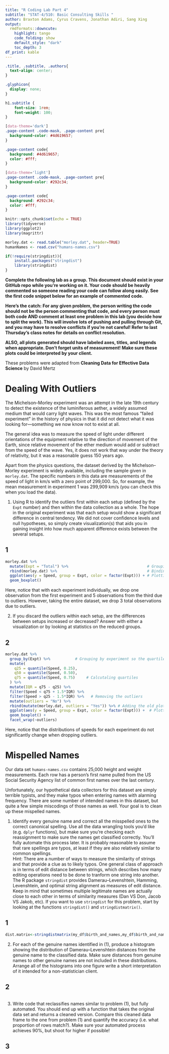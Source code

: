 ```yaml
---
title: "R Coding Lab Part 4"
subtitle: "STAT-4/510: Basic Consulting Skills "
author: Braxton Adams, Cyrus Cravens, Jonathan Adiri, Sang Xing
output: 
  rmdformats::downcute:
    highlight: tango
    code_folding: show  
    default_style: "dark"
    toc_depth: 3
df_print: kable   
---
```


```css
.title, .subtitle, .authors{
  text-align: center;
}

.glyphicon{
  display: none;
}

h1.subtitle {
    font-size: 1rem;
    font-weight: 100;
}

[data-theme='dark']
.page-content .code-mask, .page-content pre{
  background-color: #4d619657;
}

.page-content code{
  background: #4d619657;
  color: #fff;
}

[data-theme='light']
.page-content .code-mask, .page-content pre{
  background-color: #292c34;
}

.page-content code{
  background: #292c34;
  color: #fff;
}
```

```r
knitr::opts_chunk$set(echo = TRUE)
library(tidyverse)
library(ggplot2)
library(magrittr)

morley.dat <- read.table("morley.dat", header=TRUE)
humanNames <- read.csv("humans-names.csv")

if(!require(stringdist)){
    install.packages("stringdist")
    library(stringdist)
}
```

**Complete the following lab as a group. This document should exist in your GitHub repo while you're working on it. Your code should be heavily commented so someone reading your code can follow along easily. See the first code snippet below for an example of commented code.**

**Here's the catch: For any given problem, the person writing the code should not be the person commenting that code, and every person must both code AND comment at least one problem in this lab (you decide how to split the work). This will involve lots of pushing and pulling through Git, and you may have to resolve conflicts if you're not careful! Refer to last Thursday's class notes for details on conflict resolution.**

**ALSO, all plots generated should have labeled axes, titles, and legends when appropriate. Don't forget units of measurement! Make sure these plots could be interpreted by your client.**

These problems were adapted from **Cleaning Data for Effective Data Science** by David Mertz

# Dealing With Outliers

The Michelson–Morley experiment was an attempt in the late 19th century to detect the existence of the luminiferous aether, a widely assumed medium that would carry light waves. This was the most famous “failed experiment” in the history of physics in that it did not detect what it was looking for—something we now know not to exist at all.

The general idea was to measure the speed of light under different orientations of the equipment relative to the direction of movement of the Earth, since relative movement of the ether medium would add or subtract from the speed of the wave. Yes, it does not work that way under the theory of relativity, but it was a reasonable guess 150 years ago.

Apart from the physics questions, the dataset derived by the Michelson–Morley experiment is widely available, including the sample given in `morley.dat`. The specific numbers in this data are measurements of the speed of light in km/s with a zero point of 299,000. So, for example, the mean measurement in experiment 1 was 299,909 km/s (you can check this when you load the data).

1) Using R to identify the outliers first within each setup (defined by the `Expt` number) and then within the data collection as a whole. The hope in the original experiment was that each setup would show a significant difference in central tendency. We did not cover confidence levels and null hypotheses, so simply create visualization(s) that aids you in gaining insight into how much apparent difference exists between the several setups.

## 1
```r
morley.dat %>%                                                                    
  mutate(Expt = "Total") %>%                                   # Grouping all the experiments results into one factor. 
  rbind(morley.dat) %>%                                        # Binding old and new dataframes together.
  ggplot(aes(y = Speed, group = Expt, color = factor(Expt))) + # Plotting boxplots.
  geom_boxplot()
```

Here, notice that with each experiment individually, we drop one observation from the first experiment and 5 observations from the third due to outliers. However, taking the entire dataset, we drop 3 total observations due to outliers.

2) If you discard the outliers within each setup, are the differences between setups increased or decreased? Answer with either a visualization or by looking at statistics on the reduced groups.

## 2
```r
morley.dat %>%
  group_by(Expt) %>%           # Grouping by experiment so the quartiles would be calculated individually for each experiment
  mutate(
    q25 = quantile(Speed, 0.25),
    q50 = quantile(Speed, 0.50),
    q75 = quantile(Speed, 0.75)     # Calcutaling quartiles
  ) %>%
  mutate(IQR = q75 - q25) %>%
  filter(Speed < q75 + 1.5*IQR) %>%  
  filter(Speed > q25 - 1.5*IQR) %>%   # Removing the outliers
  mutate(outliers = "No") %>%         
  rbind(mutate(morley.dat, outliers = "Yes")) %>% # Adding the old plot back for comparison
  ggplot(aes(y = Speed, group = Expt, color = factor(Expt))) +  # Plotting the results
  geom_boxplot() +
  facet_wrap(~outliers)
```

Here, notice that the distributions of speeds for each experiment do not significantly change when dropping outliers.

# Mispelled Names
Our data set `humans-names.csv` contains 25,000 height and weight measurements. Each row has a person’s first name pulled from the US Social Security Agency list of common first names over the last century.

Unfortunately, our hypothetical data collectors for this dataset are simply terrible typists, and they make typos when entering names with alarming frequency. There are some number of intended names in this dataset, but quite a few simple miscodings of those names as well. Your goal is to clean up these mispelled names.

1) Identify every genuine name and correct all the misspelled ones to the correct canonical spelling. Use all the data wrangling tools you'd like (e.g. `dplyr` functions), but make sure you're checking each reassignment to make sure the names get classified correctly. You'll fully automate this process later. It is probably reasonable to assume that rare spellings are typos, at least if they are also relatively similar to common spellings.  
Hint: There are a number of ways to measure the similarity of strings and that provide a clue as to likely typos. One general class of approach is in terms of edit distance between strings, which describes how many editing operations need to be done to tranform one string into another. The R package `stringdist` provides Damerau–Levenshtein, Hamming, Levenshtein, and optimal string alignment as measures of edit distance. Keep in mind that sometimes multiple legitimate names are actually close to each other in terms of similarity measures (Dan VS Don, Jacob VS Jakob, etc). If you want to use `stringdist` for this problem, start by looking at the functions `stringdist()` and `stringdistmatrix()`.

## 1
```r
dist.matrix<-stringdistmatrix(my_df$birth_and_names,my_df$birth_and_names,method='lv',p=0.1)

```

2) For each of the genuine names identified in (1), produce a histogram showing the distribution of Damerau–Levenshtein distances from the genuine name to the classified data. Make sure distances from genuine names to other genuine names are not included in these distributions.  
Arrange all of the histograms into one figure write a short interpretation of it intended for a non-statistician client. 

## 2
```r

```

3) Write code that reclassifies names similar to problem (1), but fully automated. You should end up with a function that takes the original data set and returns a cleaned version. Compare this cleaned data frame to the one from problem (1) and quantify the accuracy (i.e. what proportion of rows match?). Make sure your automated process achieves 90%, but shoot for higher if possible! 

## 3
```r

```

